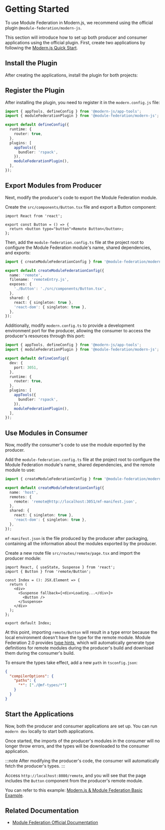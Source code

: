 # Getting Started

To use Module Federation in Modern.js, we recommend using the official plugin `@module-federation/modern-js`.

This section will introduce how to set up both producer and consumer applications using the official plugin. First, create two applications by following the [Modern.js Quick Start](/guides/get-started/quick-start).

## Install the Plugin

After creating the applications, install the plugin for both projects:


<PackageManagerTabs command="add @module-federation/modern-js" />

## Register the Plugin

After installing the plugin, you need to register it in the `modern.config.js` file:

```ts
import { appTools, defineConfig } from '@modern-js/app-tools';
import { moduleFederationPlugin } from '@module-federation/modern-js';

export default defineConfig({
  runtime: {
    router: true,
  },
  plugins: [
    appTools({
      bundler: 'rspack',
    }),
    moduleFederationPlugin(),
  ],
});
```

## Export Modules from Producer

Next, modify the producer's code to export the Module Federation module.

Create the `src/components/Button.tsx` file and export a Button component:

```tsx title="src/components/Button.tsx"
import React from 'react';

export const Button = () => {
  return <button type="button">Remote Button</button>;
};
```

Then, add the `module-federation.config.ts` file at the project root to configure the Module Federation module's name, shared dependencies, and exports:

```ts title="module-federation.config.ts"
import { createModuleFederationConfig } from '@module-federation/modern-js';

export default createModuleFederationConfig({
  name: 'remote',
  filename: 'remoteEntry.js',
  exposes: {
    './Button': './src/components/Button.tsx',
  },
  shared: {
    react: { singleton: true },
    'react-dom': { singleton: true },
  },
});
```

Additionally, modify `modern.config.ts` to provide a development environment port for the producer, allowing the consumer to access the producer's resources through this port:

```ts title="modern.config.ts"
import { appTools, defineConfig } from '@modern-js/app-tools';
import { moduleFederationPlugin } from '@module-federation/modern-js';

export default defineConfig({
  dev: {
    port: 3051,
  },
  runtime: {
    router: true,
  },
  plugins: [
    appTools({
      bundler: 'rspack',
    }),
    moduleFederationPlugin(),
  ],
});
```

## Use Modules in Consumer

Now, modify the consumer's code to use the module exported by the producer.

Add the `module-federation.config.ts` file at the project root to configure the Module Federation module's name, shared dependencies, and the remote module to use:

```ts title="module-federation.config.ts"
import { createModuleFederationConfig } from '@module-federation/modern-js';

export default createModuleFederationConfig({
  name: 'host',
  remotes: {
    remote: 'remote@http://localhost:3051/mf-manifest.json',
  },
  shared: {
    react: { singleton: true },
    'react-dom': { singleton: true },
  },
});
```

`mf-manifest.json` is the file produced by the producer after packaging, containing all the information about the modules exported by the producer.

Create a new route file `src/routes/remote/page.tsx` and import the producer module:

```tsx title="src/routes/remote/page.tsx"
import React, { useState, Suspense } from 'react';
import { Button } from 'remote/Button';

const Index = (): JSX.Element => {
  return (
    <div>
      <Suspense fallback={<div>Loading...</div>}>
        <Button />
      </Suspense>
    </div>
  );
};

export default Index;
```

At this point, importing `remote/Button` will result in a type error because the local environment doesn't have the type for the remote module. Module Federation 2.0 provides [type hints](https://module-federation.io/zh/guide/basic/type-prompt.html), which will automatically generate type definitions for remote modules during the producer's build and download them during the consumer's build.

To ensure the types take effect, add a new `path` in `tsconfig.json`:

```json title="tsconfig.json"
{
  "compilerOptions": {
    "paths": {
      "*": ["./@mf-types/*"]
    }
  }
}
```

## Start the Applications

Now, both the producer and consumer applications are set up. You can run `modern dev` locally to start both applications.

Once started, the imports of the producer's modules in the consumer will no longer throw errors, and the types will be downloaded to the consumer application.

:::note
After modifying the producer's code, the consumer will automatically fetch the producer's types.
:::

Access `http://localhost:8080/remote`, and you will see that the page includes the `Button` component from the producer's remote module.

You can refer to this example: [Modern.js & Module Federation Basic Example](https://github.com/web-infra-dev/modern-js-examples/tree/main/examples/module-federation/base).

## Related Documentation

- [Module Federation Official Documentation](https://module-federation.io/zh/guide/framework/modernjs.html)